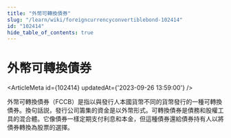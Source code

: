 ```yaml
---
title: "外幣可轉換債券"
slug: "/learn/wiki/foreigncurrencyconvertiblebond-102414"
id: "102414"
hide_table_of_contents: true
---
```



# 外幣可轉換債券

<ArticleMeta id={102414} updatedAt={'2023-09-26 13:59:00'} />
<div className='border-solid border-b border-t-0 my-4 border-[var(--ifm-color-gray-300)]' />

外幣可轉換債券（FCCB）是指以與發行人本國貨幣不同的貨幣發行的一種可轉換債券。換句話説，發行公司籌集的資金是以外幣形式。可轉換債券是債務和股權工具的混合體。它像債券一樣定期支付利息和本金，但這種債券還給債券持有人以將債券轉換為股票的選擇。
